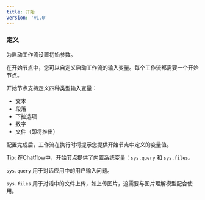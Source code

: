 ```yaml
---
title: 开始
version: 'v1.0'
---
```


### 定义

为启动工作流设置初始参数。

在开始节点中，您可以自定义启动工作流的输入变量。每个工作流都需要一个开始节点。

开始节点支持定义四种类型输入变量：

* 文本
* 段落
* 下拉选项
* 数字
* 文件（即将推出）

配置完成后，工作流在执行时将提示您提供开始节点中定义的变量值。

Tip: 在Chatflow中，开始节点提供了内置系统变量：`sys.query` 和 `sys.files`。

`sys.query` 用于对话应用中的用户输入问题。

`sys.files` 用于对话中的文件上传，如上传图片，这需要与图片理解模型配合使用。
